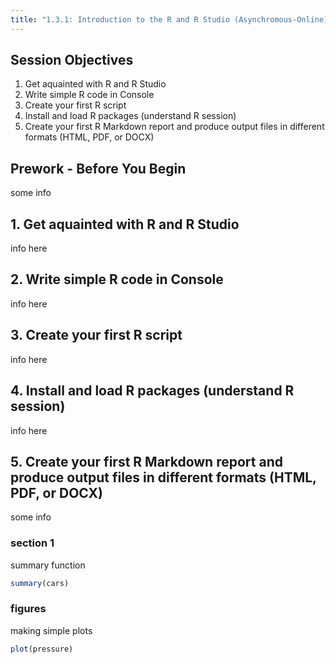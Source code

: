 ```yaml
---
title: "1.3.1: Introduction to the R and R Studio (Asynchromous-Online)"
---
```


## Session Objectives

1. Get aquainted with R and R Studio
2. Write simple R code in Console
3. Create your first R script 
4. Install and load R packages (understand R session)
5. Create your first R Markdown report and produce output files in different formats (HTML, PDF, or DOCX)

## Prework - Before You Begin

some info

## 1. Get aquainted with R and R Studio

info here 

## 2. Write simple R code in Console

info here 

## 3. Create your first R script 

info here 

## 4. Install and load R packages (understand R session)

info here 

## 5. Create your first R Markdown report and produce output files in different formats (HTML, PDF, or DOCX)


some info

### section 1

summary function

```r
summary(cars)
```

### figures

making simple plots

```r
plot(pressure)
```


